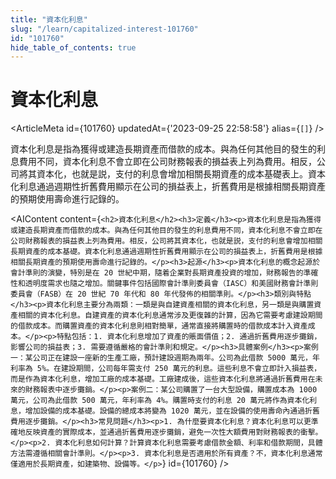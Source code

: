 ```yaml
---
title: "資本化利息"
slug: "/learn/capitalized-interest-101760"
id: "101760"
hide_table_of_contents: true
---
```



# 資本化利息

<ArticleMeta id={101760} updatedAt={'2023-09-25 22:58:58'} alias={`[]`} />
<div className='border-solid border-b border-t-0 my-4 border-[var(--ifm-color-gray-300)]' />

資本化利息是指為獲得或建造長期資產而借款的成本。與為任何其他目的發生的利息費用不同，資本化利息不會立即在公司財務報表的損益表上列為費用。相反，公司將其資本化，也就是説，支付的利息會增加相關長期資產的成本基礎表上。資本化利息通過週期性折舊費用顯示在公司的損益表上，折舊費用是根據相關長期資產的預期使用壽命進行記錄的。

<AIContent content={`<h2>資本化利息</h2><h3>定義</h3><p>資本化利息是指為獲得或建造長期資產而借款的成本。與為任何其他目的發生的利息費用不同，資本化利息不會立即在公司財務報表的損益表上列為費用。相反，公司將其資本化，也就是説，支付的利息會增加相關長期資產的成本基礎。資本化利息通過週期性折舊費用顯示在公司的損益表上，折舊費用是根據相關長期資產的預期使用壽命進行記錄的。</p><h3>起源</h3><p>資本化利息的概念起源於會計準則的演變，特別是在 20 世紀中期，隨着企業對長期資產投資的增加，財務報告的準確性和透明度需求也隨之增加。關鍵事件包括國際會計準則委員會（IASC）和美國財務會計準則委員會（FASB）在 20 世紀 70 年代和 80 年代發佈的相關準則。</p><h3>類別與特點</h3><p>資本化利息主要分為兩類：一類是與自建資產相關的資本化利息，另一類是與購置資產相關的資本化利息。自建資產的資本化利息通常涉及更復雜的計算，因為它需要考慮建設期間的借款成本。而購置資產的資本化利息則相對簡單，通常直接將購置時的借款成本計入資產成本。</p><p>特點包括：1. 資本化利息增加了資產的賬面價值；2. 通過折舊費用逐步攤銷，影響公司的損益表；3. 需要遵循嚴格的會計準則和規定。</p><h3>具體案例</h3><p>案例一：某公司正在建設一座新的生產工廠，預計建設週期為兩年。公司為此借款 5000 萬元，年利率為 5%。在建設期間，公司每年需支付 250 萬元的利息。這些利息不會立即計入損益表，而是作為資本化利息，增加工廠的成本基礎。工廠建成後，這些資本化利息將通過折舊費用在未來的財務報表中逐步攤銷。</p><p>案例二：某公司購置了一台大型設備，購置成本為 1000 萬元，公司為此借款 500 萬元，年利率為 4%。購置時支付的利息 20 萬元將作為資本化利息，增加設備的成本基礎。設備的總成本將變為 1020 萬元，並在設備的使用壽命內通過折舊費用逐步攤銷。</p><h3>常見問題</h3><p>1. 為什麼要資本化利息？資本化利息可以更準確地反映資產的實際成本，並通過折舊費用逐步攤銷，避免一次性大額費用對財務報表的衝擊。</p><p>2. 資本化利息如何計算？計算資本化利息需要考慮借款金額、利率和借款期間，具體方法需遵循相關會計準則。</p><p>3. 資本化利息是否適用於所有資產？不，資本化利息通常僅適用於長期資產，如建築物、設備等。</p>`} id={101760} />
